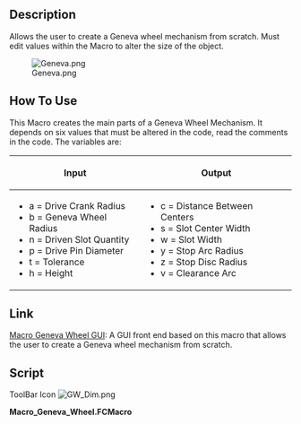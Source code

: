 <languages/>
<translate>
<!--T:1-->
{{Macro
|Name=Geneva Wheel
|Icon=GW_Dim.png
|Description=Allows the user to create a Geneva wheel mechanism from scratch. Must edit values within the Macro to alter the size of the object.
|Author=Drei
|Version=1.0
|Date=2014-09-21
|FCVersion=All
|Download=[https://wiki.freecad.org/images/8/8d/GW_Dim.png ToolBar Icon]
}}

<!--T:7-->
==Description==

Allows the user to create a Geneva wheel mechanism from scratch. Must edit values within the Macro to alter the size of the object.

<!--T:9-->
[[File:Geneva.png]]

==How To Use== <!--T:2-->

<!--T:3-->
This Macro creates the main parts of a Geneva Wheel Mechanism. It depends on six values that must be altered in the code, read the comments in the code. The variables are:

<!--T:8-->
{|{{Prettytable}}
 !Input
 !Output
 |--
 |
*a = Drive Crank Radius
*b = Geneva Wheel Radius
*n = Driven Slot Quantity
*p = Drive Pin Diameter
*t = Tolerance
*h = Height
 |
*c = Distance Between Centers
*s = Slot Center Width
*w = Slot Width
*y = Stop Arc Radius
*z = Stop Disc Radius
*v = Clearance Arc
 |}

==Link== <!--T:4-->

<!--T:5-->
[[Macro_Geneva_Wheel_GUI|Macro Geneva Wheel GUI]]:  A GUI front end based on this macro that allows the user to create a Geneva wheel  mechanism from scratch. 

==Script== <!--T:6-->

ToolBar Icon [[Image:GW_Dim.png]]

</translate>

'''Macro_Geneva_Wheel.FCMacro'''

{{MacroCode|code=
#Creation of a Geneva Wheel with Parametric values  By: Isaac Ayala (drei)
#This Macro creates the main parts of a Geneva Wheel Mechanism 

#It depends on six values that must be altered in the following code
#The variables are a, b, n, p, t and h. 

#Definition for each variable
#    Input
#a = Drive Crank Radius
#b = Geneva Wheel Radius
#n = Driven Slot Quantity
#p = Drive Pin Diameter
#t = Tolerance
#h = Height
#    Output
#c = Distance Between Centers
#s = Slot Center Width
#w = Slot Width
#y = Stop Arc Radius
#z = Stop Disc Radius
#v = Clearance Arc

#Please note that you can alter the code so it depends on five values exclusively
#Just replace c, and either a or b with the following
#    Keep value for a
#c = a/math.sin(math.pi/n)
#b = math.sqrt((math.pow(c,2))-(math.pow(a,2)))
#    Keep value for b
#c = b/math.cos(math.pi/n)
#a = math.sqrt((math.pow(c,2))-(math.pow(b,2)))

from __future__ import division
import time
import math
from PySide import QtCore, QtGui
from FreeCAD import Base
import Part

#Inputs
a = 25.0
b = 60.0
n = 6
p = 4
t = 0.01
h = 5
T = 60

#Outputs
c = math.sqrt(pow(a,2) + pow(b,2))
s = a + b - c
w = p + t
y = a - (1.5 * p)
z = y - t
v = (b * z)/a 

#    Create the Drive Crank (Will be placed on the origin)
driveCrank = Part.makeCylinder(z, h)
driveCrank.translate(Base.Vector(0,0,0))

genevaWheelClearanceCut = Part.makeCylinder(b, h)
genevaWheelClearanceCut.translate(Base.Vector(-c,0,0))

driveCrank = driveCrank.cut(genevaWheelClearanceCut)

driveCrankBase = Part.makeCylinder((1.5*a), h)
driveCrankBase.translate(Base.Vector(0,0,-h))

driveCrank = driveCrank.fuse(driveCrankBase)

drivePin = Part.makeCylinder(p,h)
drivePin.translate(Base.Vector(-a,0,0))

driveCrank = driveCrank.fuse(drivePin)

#    Create the Geneva  Wheel (Will be placed on the x-axis on the left side)
genevaWheel = Part.makeCylinder(b,h)
genevaWheel.translate(Base.Vector(-c,0,0))

stopArc = Part.makeCylinder(y, h)
stopArc.translate(Base.Vector(((y-(b/2)),0,0)))
stopArc.rotate(Base.Vector(-c,0,0),Base.Vector(0,0,1),30)

for i in range(6):
    stopArc.rotate(Base.Vector(-c,0,0),Base.Vector(0,0,1),60)
    genevaWheel = genevaWheel.cut(stopArc)

slotLength = Part.makeBox(s,(2*w),h)
slotLength.translate(Base.Vector(-a,-w,0))

slotRadius = Part.makeCylinder(w,h)
slotRadius.translate(Base.Vector(-a,0,0))

slot=slotLength.fuse(slotRadius)

for i in range(6):
    slot.rotate(Base.Vector(-c,0,0),Base.Vector(0,0,1),60)
    genevaWheel = genevaWheel.cut(slot)

#    Display Result

Part.show(driveCrank)
Part.show(genevaWheel)
}}
{{clear}}